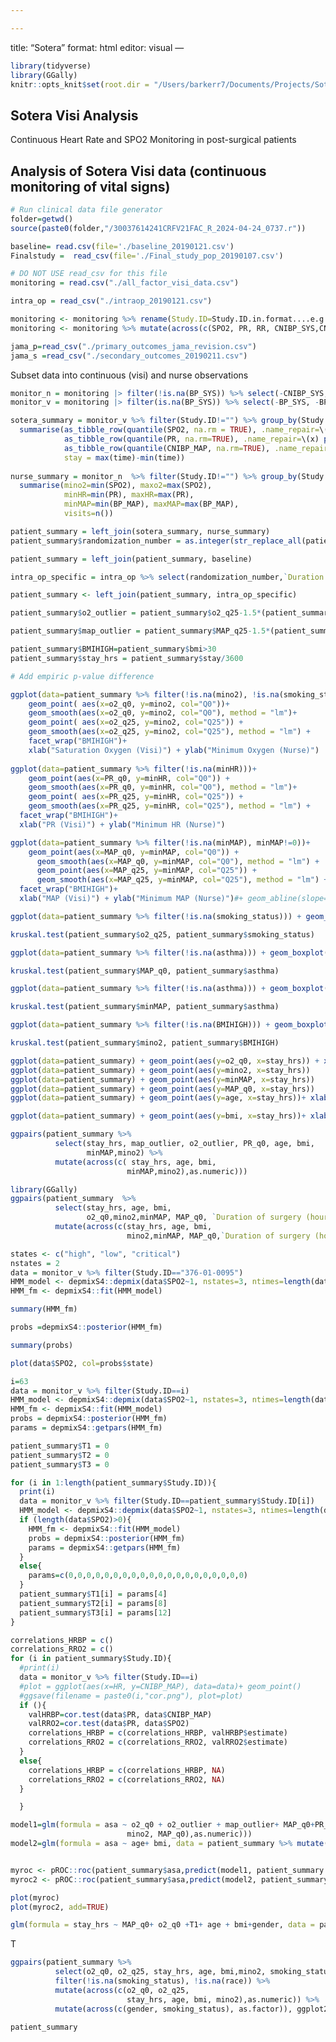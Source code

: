 ```yaml
---

---
```

title: "Sotera"
format: html
editor: visual
---

```r
library(tidyverse)
library(GGally)
knitr::opts_knit$set(root.dir = "/Users/barkerr7/Documents/Projects/Sotera-Sessler/SesslerClinicMonitoring/OneDrive_1_4-29-2024")
```

## Sotera Visi Analysis

Continuous Heart Rate and SPO2 Monitoring in post-surgical patients

## Analysis of Sotera Visi data (continuous monitoring of vital signs)

```r
# Run clinical data file generator
folder=getwd()
source(paste0(folder,"/30037614241CRFV21FAC_R_2024-04-24_0737.r"))

baseline= read.csv(file='./baseline_20190121.csv')
Finalstudy =  read_csv(file='./Final_study_pop_20190107.csv')

# DO NOT USE read_csv for this file
monitoring = read.csv("./all_factor_visi_data.csv")

intra_op = read_csv("./intraop_20190121.csv")
```

```r
monitoring <- monitoring %>% rename(Study.ID=Study.ID.in.format....e.g..ppp.ss.nnnn.)
monitoring <- monitoring %>% mutate(across(c(SPO2, PR, RR, CNIBP_SYS,CNIBP_DIA, CNIBP_MAP, BP_SYS, BP_MAP, BP_DIA, HR), as.double))
```

```r
jama_p=read_csv("./primary_outcomes_jama_revision.csv")
jama_s =read_csv("./secondary_outcomes_20190211.csv")
```

Subset data into continuous (visi) and nurse observations

```r
monitor_n = monitoring |> filter(!is.na(BP_SYS)) %>% select(-CNIBP_SYS, -CNIBP_DIA, -CNIBP_MAP) 
monitor_v = monitoring |> filter(is.na(BP_SYS)) %>% select(-BP_SYS, -BP_DIA, -BP_MAP) %>% mutate(time = as_datetime(dev_reading_tm, format = "%d%b%Y:%H:%M:%S"))
```

```r
sotera_summary = monitor_v %>% filter(Study.ID!="") %>% group_by(Study.ID) %>% 
  summarise(as_tibble_row(quantile(SPO2, na.rm = TRUE), .name_repair=\(x) paste0('o2_q', parse_number(x))), 
            as_tibble_row(quantile(PR, na.rm=TRUE), .name_repair=\(x) paste0('PR_q', parse_number(x))),
            as_tibble_row(quantile(CNIBP_MAP, na.rm=TRUE), .name_repair=\(x) paste0('MAP_q', parse_number(x))),
            stay = max(time)-min(time))
            
nurse_summary = monitor_n  %>% filter(Study.ID!="") %>% group_by(Study.ID) %>% 
  summarise(mino2=min(SPO2), maxo2=max(SPO2), 
            minHR=min(PR), maxHR=max(PR), 
            minMAP=min(BP_MAP), maxMAP=max(BP_MAP),
            visits=n())

patient_summary = left_join(sotera_summary, nurse_summary)
patient_summary$randomization_number = as.integer(str_replace_all(patient_summary$Study.ID,'-',''))

patient_summary = left_join(patient_summary, baseline)
```

```r
intra_op_specific = intra_op %>% select(randomization_number,`Duration of surgery (hours)`, pacu_los_hr, `Type of Surgery`)

patient_summary <- left_join(patient_summary, intra_op_specific)
```

```r
patient_summary$o2_outlier = patient_summary$o2_q25-1.5*(patient_summary$o2_q75-patient_summary$o2_q25)

patient_summary$map_outlier = patient_summary$MAP_q25-1.5*(patient_summary$MAP_q75-patient_summary$MAP_q25)
```

```r
patient_summary$BMIHIGH=patient_summary$bmi>30
patient_summary$stay_hrs = patient_summary$stay/3600
```

```r
# Add empiric p-value difference

ggplot(data=patient_summary %>% filter(!is.na(mino2), !is.na(smoking_status))) + 
    geom_point( aes(x=o2_q0, y=mino2, col="Q0"))+ 
    geom_smooth(aes(x=o2_q0, y=mino2, col="Q0"), method = "lm")+
    geom_point( aes(x=o2_q25, y=mino2, col="Q25")) + 
    geom_smooth(aes(x=o2_q25, y=mino2, col="Q25"), method = "lm") + 
    facet_wrap("BMIHIGH")+
    xlab("Saturation Oxygen (Visi)") + ylab("Minimum Oxygen (Nurse)")
  
ggplot(data=patient_summary %>% filter(!is.na(minHR)))+
    geom_point(aes(x=PR_q0, y=minHR, col="Q0")) +
    geom_smooth(aes(x=PR_q0, y=minHR, col="Q0"), method = "lm")+
    geom_point( aes(x=PR_q25, y=minHR, col="Q25")) +  
    geom_smooth(aes(x=PR_q25, y=minHR, col="Q25"), method = "lm") + 
  facet_wrap("BMIHIGH")+ 
  xlab("PR (Visi)") + ylab("Minimum HR (Nurse)")

ggplot(data=patient_summary %>% filter(!is.na(minMAP), minMAP!=0))+
    geom_point(aes(x=MAP_q0, y=minMAP, col="Q0")) +
      geom_smooth(aes(x=MAP_q0, y=minMAP, col="Q0"), method = "lm") + 
      geom_point(aes(x=MAP_q25, y=minMAP, col="Q25")) +
      geom_smooth(aes(x=MAP_q25, y=minMAP, col="Q25"), method = "lm") + 
  facet_wrap("BMIHIGH")+ 
  xlab("MAP (Visi)") + ylab("Minimum MAP (Nurse)")#+ geom_abline(slope=1) 

```

```r
ggplot(data=patient_summary %>% filter(!is.na(smoking_status))) + geom_boxplot(aes(y=o2_q0, x=as.factor(smoking_status))) + xlab("Smoking Status") + ylab("Minimum Oxygenation (Continuous)")

kruskal.test(patient_summary$o2_q25, patient_summary$smoking_status)
```

```r
ggplot(data=patient_summary %>% filter(!is.na(asthma))) + geom_boxplot(aes(y=MAP_q0, x=as.factor(asthma))) + xlab("Asthma") + ylab("Min MAP (Continous)")

kruskal.test(patient_summary$MAP_q0, patient_summary$asthma)
```

```r
ggplot(data=patient_summary %>% filter(!is.na(asthma))) + geom_boxplot(aes(y=minMAP, x=as.factor(asthma))) + xlab("Asthma") + ylab("Min MAP (Nurse)")

kruskal.test(patient_summary$minMAP, patient_summary$asthma)
```

```r
ggplot(data=patient_summary %>% filter(!is.na(BMIHIGH))) + geom_boxplot(aes(y=mino2, x=as.factor(BMIHIGH))) + xlab("BMI>30") + ylab("Min Oxygenation (Nurse)")

kruskal.test(patient_summary$mino2, patient_summary$BMIHIGH)
```

```r

ggplot(data=patient_summary) + geom_point(aes(y=o2_q0, x=stay_hrs)) + xlab("Stay (hrs)") + ylab("Min SPO2 (Continuous)")
ggplot(data=patient_summary) + geom_point(aes(y=mino2, x=stay_hrs))
ggplot(data=patient_summary) + geom_point(aes(y=minMAP, x=stay_hrs))
ggplot(data=patient_summary) + geom_point(aes(y=MAP_q0, x=stay_hrs))
ggplot(data=patient_summary) + geom_point(aes(y=age, x=stay_hrs))+ xlab("Stay (hrs)") + ylab("Age")

ggplot(data=patient_summary) + geom_point(aes(y=bmi, x=stay_hrs))+ xlab("Stay (hrs)") + ylab("BMI")


```

```r


ggpairs(patient_summary %>% 
          select(stay_hrs, map_outlier, o2_outlier, PR_q0, age, bmi,
                 minMAP,mino2) %>% 
          mutate(across(c( stay_hrs, age, bmi,
                          minMAP,mino2),as.numeric)))
```

```r
library(GGally)
ggpairs(patient_summary  %>% 
          select(stay_hrs, age, bmi,
                 o2_q0,mino2,minMAP, MAP_q0, `Duration of surgery (hours)`, pacu_los_hr, gender) %>% 
          mutate(across(c(stay_hrs, age, bmi,
                          mino2,minMAP, MAP_q0,`Duration of surgery (hours)`,pacu_los_hr),as.numeric)) %>% filter(`Duration of surgery (hours)`<20) %>% filter(pacu_los_hr<20), ggplot2::aes(hue=gender))


```

```r
states <- c("high", "low", "critical")
nstates = 2
data = monitor_v %>% filter(Study.ID=="376-01-0095")
HMM_model <- depmixS4::depmix(data$SPO2~1, nstates=3, ntimes=length(data$SPO2))
HMM_fm <- depmixS4::fit(HMM_model)

summary(HMM_fm)

probs =depmixS4::posterior(HMM_fm)

summary(probs)

plot(data$SPO2, col=probs$state)
```

```r
i=63
data = monitor_v %>% filter(Study.ID==i)
HMM_model <- depmixS4::depmix(data$SPO2~1, nstates=3, ntimes=length(data$SPO2))
HMM_fm <- depmixS4::fit(HMM_model)
probs = depmixS4::posterior(HMM_fm)
params = depmixS4::getpars(HMM_fm)

```

```r
patient_summary$T1 = 0
patient_summary$T2 = 0
patient_summary$T3 = 0
```

```r

for (i in 1:length(patient_summary$Study.ID)){
  print(i)
  data = monitor_v %>% filter(Study.ID==patient_summary$Study.ID[i])
  HMM_model <- depmixS4::depmix(data$SPO2~1, nstates=3, ntimes=length(data$SPO2))
  if (length(data$SPO2)>0){
    HMM_fm <- depmixS4::fit(HMM_model)
    probs = depmixS4::posterior(HMM_fm)
    params = depmixS4::getpars(HMM_fm)
  }
  else{
    params=c(0,0,0,0,0,0,0,0,0,0,0,0,0,0,0,0,0,0,0,0)
  }
  patient_summary$T1[i] = params[4]
  patient_summary$T2[i] = params[8]
  patient_summary$T3[i] = params[12]
}
```

```r
correlations_HRBP = c()
correlations_RRO2 = c()
for (i in patient_summary$Study.ID){
  #print(i)
  data = monitor_v %>% filter(Study.ID==i)
  #plot = ggplot(aes(x=HR, y=CNIBP_MAP), data=data)+ geom_point()
  #ggsave(filename = paste0(i,"cor.png"), plot=plot)
  if (){
    valHRBP=cor.test(data$PR, data$CNIBP_MAP)
    valRRO2=cor.test(data$PR, data$SPO2)
    correlations_HRBP = c(correlations_HRBP, valHRBP$estimate)
    correlations_RRO2 = c(correlations_RRO2, valRRO2$estimate)
  }
  else{
    correlations_HRBP = c(correlations_HRBP, NA)
    correlations_RRO2 = c(correlations_RRO2, NA)
  }

  }
```

```r
model1=glm(formula = asa ~ o2_q0 + o2_outlier + map_outlier+ MAP_q0+PR_q50+T1+age+bmi, data = patient_summary %>% mutate(across(c(stay_hrs, age, bmi,
                          mino2, MAP_q0),as.numeric)))
model2=glm(formula = asa ~ age+ bmi, data = patient_summary %>% mutate(across(c(stay_hrs, age, bmi, mino2, MAP_q0),as.numeric)))


myroc <- pROC::roc(patient_summary$asa,predict(model1, patient_summary %>% mutate(across(c(stay_hrs, age, bmi,mino2, MAP_q0),as.numeric)), type = "response")) 
myroc2 <- pROC::roc(patient_summary$asa,predict(model2, patient_summary %>% mutate(across(c(stay_hrs, age, bmi,mino2, MAP_q0),as.numeric)), type = "response")) 

plot(myroc)
plot(myroc2, add=TRUE)

```

```r
glm(formula = stay_hrs ~ MAP_q0+ o2_q0 +T1+ age + bmi+gender, data = patient_summary %>% mutate(stay_hrs = as.numeric(stay_hrs)))
```

T

```r

ggpairs(patient_summary %>% 
          select(o2_q0, o2_q25, stay_hrs, age, bmi,mino2, smoking_status, gender, race) %>% 
          filter(!is.na(smoking_status), !is.na(race)) %>%
          mutate(across(c(o2_q0, o2_q25, 
                          stay_hrs, age, bmi, mino2),as.numeric)) %>% 
          mutate(across(c(gender, smoking_status), as.factor)), ggplot2::aes(colour=smoking_status))
```

```r
patient_summary
```
